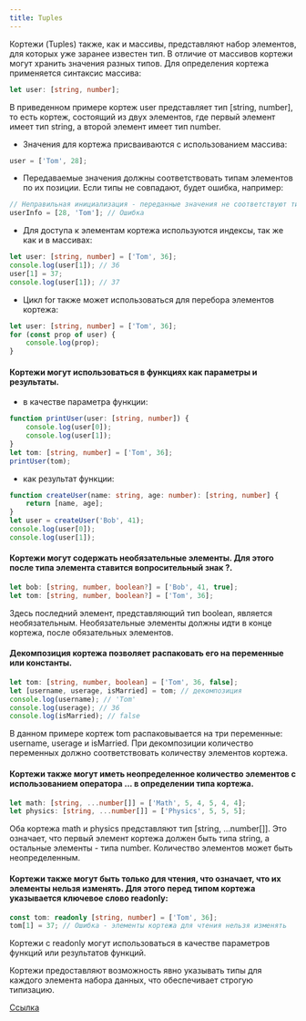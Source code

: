 ```yaml
---
title: Tuples
---
```


Кортежи (Tuples) также, как и массивы, представляют набор элементов, для которых уже заранее известен тип. В отличие от массивов кортежи могут хранить значения разных типов. Для определения кортежа применяется синтаксис массива:

```typescript
let user: [string, number];
```
В приведенном примере кортеж user представляет тип [string, number], то есть кортеж, состоящий из двух элементов, где первый элемент имеет тип string, а второй элемент имеет тип number.

- Значения для кортежа присваиваются с использованием массива:

```typescript
user = ['Tom', 28];
```

- Передаваемые значения должны соответствовать типам элементов по их позиции. Если типы не совпадают, будет ошибка, например:

```typescript
// Неправильная инициализация - переданные значения не соответствуют типам по позиции
userInfo = [28, 'Tom']; // Ошибка
```

- Для доступа к элементам кортежа используются индексы, так же как и в массивах:

```typescript
let user: [string, number] = ['Tom', 36];
console.log(user[1]); // 36
user[1] = 37;
console.log(user[1]); // 37
```

- Цикл for также может использоваться для перебора элементов кортежа:

```typescript
let user: [string, number] = ['Tom', 36];
for (const prop of user) {
    console.log(prop);
}
```

#### Кортежи могут использоваться в функциях как параметры и результаты.

- в качестве параметра функции:

```typescript
function printUser(user: [string, number]) {
    console.log(user[0]);
    console.log(user[1]);
}
let tom: [string, number] = ['Tom', 36];
printUser(tom);
```

- как результат функции:

```typescript
function createUser(name: string, age: number): [string, number] {
    return [name, age];
}
let user = createUser('Bob', 41);
console.log(user[0]);
console.log(user[1]);
```

#### Кортежи могут содержать необязательные элементы. Для этого после типа элемента ставится вопросительный знак ?.

```typescript
let bob: [string, number, boolean?] = ['Bob', 41, true];
let tom: [string, number, boolean?] = ['Tom', 36];
```
Здесь последний элемент, представляющий тип boolean, является необязательным. Необязательные элементы должны идти в конце кортежа, после обязательных элементов.

#### Декомпозиция кортежа позволяет распаковать его на переменные или константы.

```typescript
let tom: [string, number, boolean] = ['Tom', 36, false];
let [username, userage, isMarried] = tom; // декомпозиция
console.log(username); // 'Tom'
console.log(userage); // 36
console.log(isMarried); // false
```
В данном примере кортеж tom распаковывается на три переменные: username, userage и isMarried. При декомпозиции количество переменных должно соответствовать количеству элементов кортежа.

#### Кортежи также могут иметь неопределенное количество элементов с использованием оператора ... в определении типа кортежа.

```typescript
let math: [string, ...number[]] = ['Math', 5, 4, 5, 4, 4];
let physics: [string, ...number[]] = ['Physics', 5, 5, 5];
```
Оба кортежа math и physics представляют тип [string, ...number[]]. Это означает, что первый элемент кортежа должен быть типа string, а остальные элементы - типа number. Количество элементов может быть неопределенным.

#### Кортежи также могут быть только для чтения, что означает, что их элементы нельзя изменять. Для этого перед типом кортежа указывается ключевое слово readonly:

```typescript
const tom: readonly [string, number] = ['Tom', 36];
tom[1] = 37; // Ошибка - элементы кортежа для чтения нельзя изменять
```
Кортежи с readonly могут использоваться в качестве параметров функций или результатов функций.

Кортежи предоставляют возможность явно указывать типы для каждого элемента набора данных, что обеспечивает строгую типизацию.

[Ссылка](https://metanit.com/web/typescript/2.10.php)